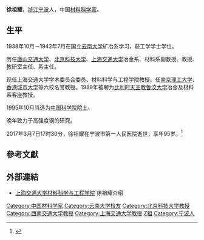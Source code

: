 '''徐祖耀'''{{BD|1921年|3月21日|2017年|3月7日|catIdx=X徐}}，[[浙江|浙江]][[宁波|宁波]]人，中国[[材料|材料]][[科学家|科学家]]。

==生平==
1938年10月－1942年7月在国立[[云南大学|云南大学]]矿冶系学习，获工学学士学位。

历任[[唐山交通大学|唐山交通大学]]、[[北京科技大学|北京科技大学]]、[[上海交通大学|上海交通大学]]冶金系、材料系副教授、教授、教研室主任、系主任。

现任上海交通大学学术委员会委员、材料科学与工程学院教授。任[[南京理工大学|南京理工大学]]、[[香港城市大学|香港城市大学]]等六校名誉教授。1989年被聘为[[比利时|比利时]][[天主教鲁汶大学|天主教鲁汶大学]]冶金及材料系客座教授。

1995年10月当选为[[中国科学院院士|中国科学院院士]]。

晚年致力于高强度钢的研究。

2017年3月7日17时30分，徐祖耀在宁波市第一人民医院逝世，享年95岁。<ref>{{cite news|url=http://news.sjtu.edu.cn/info/1003/1321028.htm|title=中国科学院院士徐祖耀逝世|publisher=上海交通大学新闻网|date=2017年3月8日|deadurl=yes|archiveurl=https://web.archive.org/web/20170308220009/http://news.sjtu.edu.cn/info/1003/1321028.htm|archivedate=2017年3月8日|df=}}</ref>

==參考文獻==
{{reflist}}
==外部連結==
*[https://web.archive.org/web/20070126001049/http://smse.sjtu.edu.cn/cnmaine102.htm 上海交通大学材料科学与工程学院] 徐祖耀介绍

{{中国科学院技术科学部院士}}
{{DEFAULTSORT:X}}

[[Category:中国材料学家|Category:中国材料学家]]
[[Category:云南大学校友|Category:云南大学校友]]
[[Category:北京科技大学教授|Category:北京科技大学教授]]
[[Category:西南交通大学教授|Category:西南交通大学教授]]
[[Category:上海交通大学教授|Category:上海交通大学教授]]
[[Category:徐姓|Z祖]]
[[Category:宁波人|Category:宁波人]]
